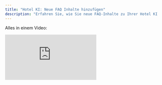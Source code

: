 ```yaml
---
title: "Hotel KI: Neue FAQ Inhalte hinzufügen"
description: "Erfahren Sie, wie Sie neue FAQ-Inhalte zu Ihrer Hotel KI hinzufügen können - entweder aus der vorhandenen Datenbank oder als komplett neue Frage."
---
```


Alles in einem Video:

<iframe className="w-full aspect-video rounded-xl" src="https://player.vimeo.com/video/1075210470?badge=0&autopause=0&player_id=0&app_id=58479" title="Vimeo video player" frameBorder="0" allow="autoplay; fullscreen; picture-in-picture" allowFullScreen />

Um eine neue FAQ zu deiner Hotel KI hinzuzufügen, navigiere zum Seitenmenü links und wähle **KI Inhalte**.

Es besteht die Möglichkeit, dass die Inhalte, die du hinzufügen möchtest, bereits in unserer Datenbank vorhanden sind. Falls du ein passendes Element findest, kannst du es anpassen und in die Datenbank deiner Hotel-KI aufnehmen. Alternativ kannst du auch eine komplett neue Frage erstellen.

<img 
  className="block dark:hidden" 
  src="/images/ki-inhalte-overview.png" 
  alt="KI Inhalte Übersicht" 
/>
<img 
  className="hidden dark:block" 
  src="/images/ki-inhalte-overview-dark.png" 
  alt="KI Inhalte Übersicht" 
/>

## Eine vorhandene FAQ aus der Datenbank hinzufügen

<Steps>
  <Step title="FAQ suchen">
    Suche nach einer FAQ mit relevanten Stichwörtern.
  </Step>
  <Step title="Antworttext anpassen">
    **Passe den Antworttext an.** Du kannst die vorgefertigten Beispieltexte übernehmen. Anschließend kannst du den Text anpassen.
  </Step>
  <Step title="Link hinzufügen (optional)">
    Um einen Link zu einer Webseite hinzuzufügen, klicke auf **URL-Button hinzufügen.**
    - Im Feld **Button Titel** gibst du den Namen des Links ein.
    - Im Feld **Deutsch/Englisch URL** fügst du den entsprechenden Link hinzu.
  </Step>
  <Step title="Speichern">
    **Speichere** deine Änderungen.
  </Step>
</Steps>

## Eine eigene FAQ hinzufügen

<Steps>
  <Step title="Neue FAQ erstellen">
    Klicke auf den Button **neue FAQ**.
  </Step>
  <Step title="FAQ Name eingeben">
    Gib im Feld **FAQ Name** den Titel der Frage ein. Dieser wird in der Liste auf der linken Seite angezeigt.
  </Step>
  <Step title="Kategorie zuweisen">
    Weise die Frage einer Kategorie zu, indem du aus der Liste **FAQ Kategorie** auswählst.
  </Step>
  <Step title="Inhalt eingeben">
    Gib in das Textfeld den Inhalt ein.
  </Step>
  <Step title="Link hinzufügen (optional)">
    Um einen Link hinzuzufügen, klicke auf **URL-Button hinzufügen**.
    - Trage den Namen des Links im Feld **Button Titel** ein.
    - Füge die entsprechende URL im Feld **Deutsch/Englisch URL** ein.
  </Step>
  <Step title="Speichern">
    **Speichere** deine Änderungen.
  </Step>
</Steps>

## Wichtige Hinweise

<Note>
**Aktiv** zeigt an, ob der Inhalt verwendet wird.
</Note>

<Tip>
Wenn **Automatisch übersetzen** aktiviert ist, sorgt dies dafür, dass der Inhalt nur in der Standardsprache eingegeben werden muss. Der Text wird dann automatisch in die anderen Sprachen übersetzt. Ansonsten musst du die Texte in den anderen Sprachen manuell eingeben (wenn du z. B. das Wording in anderen Sprachen vorgeben möchtest).
</Tip>

<Info>
Mit der Funktion **Medien hochladen** kannst du ein Bild oder kurzes Video hinzufügen.
</Info>
